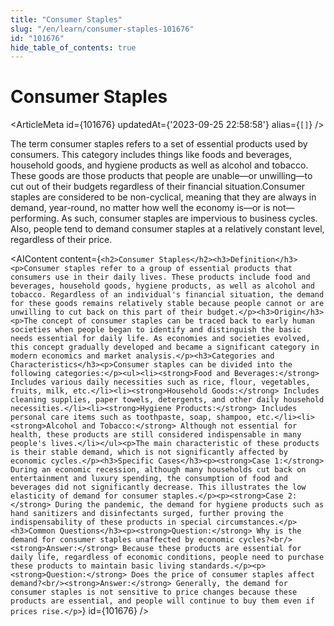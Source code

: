 ```yaml
---
title: "Consumer Staples"
slug: "/en/learn/consumer-staples-101676"
id: "101676"
hide_table_of_contents: true
---
```



# Consumer Staples

<ArticleMeta id={101676} updatedAt={'2023-09-25 22:58:58'} alias={`[]`} />
<div className='border-solid border-b border-t-0 my-4 border-[var(--ifm-color-gray-300)]' />

The term consumer staples refers to a set of essential products used by consumers. This category includes things like foods and beverages, household goods, and hygiene products as well as alcohol and tobacco. These goods are those products that people are unable—or unwilling—to cut out of their budgets regardless of their financial situation.Consumer staples are considered to be non-cyclical, meaning that they are always in demand, year-round, no matter how well the economy is—or is not—performing. As such, consumer staples are impervious to business cycles. Also, people tend to demand consumer staples at a relatively constant level, regardless of their price.

<AIContent content={`<h2>Consumer Staples</h2><h3>Definition</h3><p>Consumer staples refer to a group of essential products that consumers use in their daily lives. These products include food and beverages, household goods, hygiene products, as well as alcohol and tobacco. Regardless of an individual's financial situation, the demand for these goods remains relatively stable because people cannot or are unwilling to cut back on this part of their budget.</p><h3>Origin</h3><p>The concept of consumer staples can be traced back to early human societies when people began to identify and distinguish the basic needs essential for daily life. As economies and societies evolved, this concept gradually developed and became a significant category in modern economics and market analysis.</p><h3>Categories and Characteristics</h3><p>Consumer staples can be divided into the following categories:</p><ul><li><strong>Food and Beverages:</strong> Includes various daily necessities such as rice, flour, vegetables, fruits, milk, etc.</li><li><strong>Household Goods:</strong> Includes cleaning supplies, paper towels, detergents, and other daily household necessities.</li><li><strong>Hygiene Products:</strong> Includes personal care items such as toothpaste, soap, shampoo, etc.</li><li><strong>Alcohol and Tobacco:</strong> Although not essential for health, these products are still considered indispensable in many people's lives.</li></ul><p>The main characteristic of these products is their stable demand, which is not significantly affected by economic cycles.</p><h3>Specific Cases</h3><p><strong>Case 1:</strong> During an economic recession, although many households cut back on entertainment and luxury spending, the consumption of food and beverages did not significantly decrease. This illustrates the low elasticity of demand for consumer staples.</p><p><strong>Case 2:</strong> During the pandemic, the demand for hygiene products such as hand sanitizers and disinfectants surged, further proving the indispensability of these products in special circumstances.</p><h3>Common Questions</h3><p><strong>Question:</strong> Why is the demand for consumer staples unaffected by economic cycles?<br/><strong>Answer:</strong> Because these products are essential for daily life, regardless of economic conditions, people need to purchase these products to maintain basic living standards.</p><p><strong>Question:</strong> Does the price of consumer staples affect demand?<br/><strong>Answer:</strong> Generally, the demand for consumer staples is not sensitive to price changes because these products are essential, and people will continue to buy them even if prices rise.</p>`} id={101676} />
